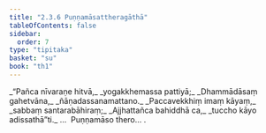 ```yaml
---
title: "2.3.6 Puṇṇamāsattheragāthā"
tableOfContents: false
sidebar:
  order: 7
type: "tipitaka"
basket: "su"
book: "th1"
---
```



<DynamicBreadcrumb />

<Division number="171" book="th1">

<Paragraph number="353" type="verses" book="th1">
_“Pañca nīvaraṇe hitvā,_  
_yogakkhemassa pattiyā;_  
_Dhammādāsaṃ gahetvāna,_  
_ñāṇadassanamattano._  

</Paragraph>

</Division>
<Division number="172" book="th1">

<Paragraph number="354" type="verses" book="th1">
_Paccavekkhiṃ imaṃ kāyaṃ,_  
_sabbaṃ santarabāhiraṃ;_  
_Ajjhattañca bahiddhā ca,_  
_tuccho kāyo adissathā”ti._  


</Paragraph>
</Division>

<Paragraph number="355" type="center" book="th1">
…  Puṇṇamāso thero… .
</Paragraph>